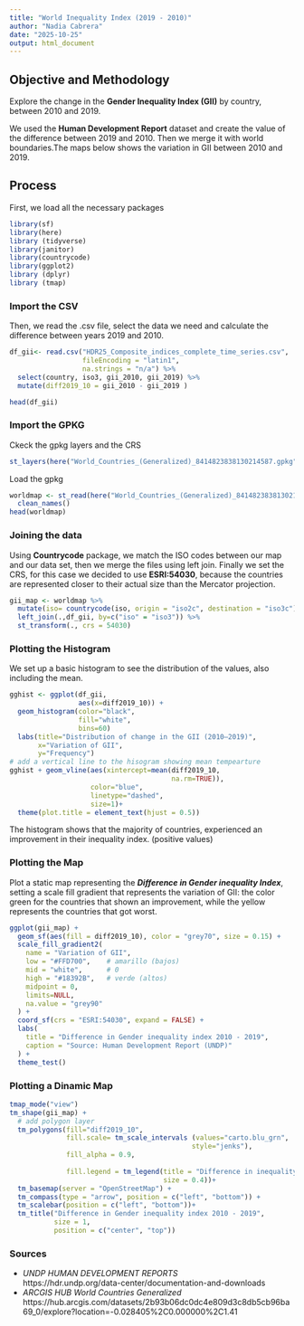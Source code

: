 ```yaml
---
title: "World Inequality Index (2019 - 2010)"
author: "Nadia Cabrera"
date: "2025-10-25"
output: html_document
---
```

## Objective and Methodology

Explore the change in the **Gender Inequality Index (GII)** by country, between 2010 and 2019.

We used the **Human Development Report** dataset and create the value of the difference between 2019 and 2010. Then we merge it with world boundaries.The maps below shows the variation in GII between 2010 and 2019.

## Process

First, we load all the necessary packages 
```r
library(sf)
library(here)
library (tidyverse)
library(janitor)
library(countrycode)
library(ggplot2)
library (dplyr)
library (tmap)
```

### Import the CSV

Then, we read the .csv file, select the data we need and calculate the difference between years 2019 and 2010.
```r
df_gii<- read.csv("HDR25_Composite_indices_complete_time_series.csv", 
                  fileEncoding = "latin1",
                  na.strings = "n/a") %>%
  select(country, iso3, gii_2010, gii_2019) %>%
  mutate(diff2019_10 = gii_2010 - gii_2019 )
```
```r
head(df_gii)
```

### Import the GPKG

Ckeck the gpkg layers and the CRS
```r
st_layers(here("World_Countries_(Generalized)_8414823838130214587.gpkg"))
```

Load the gpkg
```r
worldmap <- st_read(here("World_Countries_(Generalized)_8414823838130214587.gpkg"))%>%
  clean_names()
head(worldmap)
```
### Joining the data

Using **Countrycode** package, we match the ISO codes between our map and our data set, then we merge the files using left join. Finally we set the CRS, for this case we decided to use **ESRI:54030**, because the countries are represented closer to their actual size than the Mercator projection. 

```r
gii_map <- worldmap %>%
  mutate(iso= countrycode(iso, origin = "iso2c", destination = "iso3c")) %>%
  left_join(.,df_gii, by=c("iso" = "iso3")) %>%
  st_transform(., crs = 54030)
```

### Plotting the Histogram

We set up a basic histogram to see the distribution of the values, also including the mean. 

```r
gghist <- ggplot(df_gii, 
                 aes(x=diff2019_10)) + 
  geom_histogram(color="black", 
                 fill="white",
                 bins=60)
  labs(title="Distribution of change in the GII (2010–2019)", 
       x="Variation of GII",
       y="Frequency")
# add a vertical line to the hisogram showing mean tempearture
gghist + geom_vline(aes(xintercept=mean(diff2019_10, 
                                        na.rm=TRUE)),
                    color="blue", 
                    linetype="dashed", 
                    size=1)+
  theme(plot.title = element_text(hjust = 0.5))
```

The histogram shows that the majority of countries, experienced an improvement in their inequality index. (positive values)


### Plotting the Map

Plot a static map representing the ***Difference in Gender inequality Index***, setting a scale fill gradient that represents the variation of GII: the color green for the countries that shown an improvement, while the yellow represents the countries that got worst.
```r
ggplot(gii_map) +
  geom_sf(aes(fill = diff2019_10), color = "grey70", size = 0.15) +
  scale_fill_gradient2(
    name = "Variation of GII",
    low = "#FFD700",    # amarillo (bajos)
    mid = "white",      # 0
    high = "#18392B",   # verde (altos)
    midpoint = 0,
    limits=NULL,
    na.value = "grey90"
  ) +
  coord_sf(crs = "ESRI:54030", expand = FALSE) +
  labs(
    title = "Difference in Gender inequality index 2010 - 2019",
    caption = "Source: Human Development Report (UNDP)"
  ) +
  theme_test() 
```

### Plotting a Dinamic Map

```r
tmap_mode("view")
tm_shape(gii_map) + 
  # add polygon layer
  tm_polygons(fill="diff2019_10",
              fill.scale= tm_scale_intervals (values="carto.blu_grn",
                                             style="jenks"),
              fill_alpha = 0.9,
          
              fill.legend = tm_legend(title = "Difference in inequality index", 
                                      size = 0.4))+
  tm_basemap(server = "OpenStreetMap") +
  tm_compass(type = "arrow", position = c("left", "bottom")) + 
  tm_scalebar(position = c("left", "bottom"))+
  tm_title("Difference in Gender inequality index 2010 - 2019", 
           size = 1,
           position = c("center", "top"))
```

### Sources
- *UNDP HUMAN DEVELOPMENT REPORTS*  
      https://hdr.undp.org/data-center/documentation-and-downloads
- *ARCGIS HUB World Countries Generalized*
      https://hub.arcgis.com/datasets/2b93b06dc0dc4e809d3c8db5cb96ba69_0/explore?location=-0.028405%2C0.000000%2C1.41